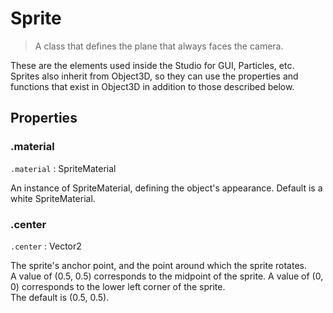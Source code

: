 # Sprite

> A class that defines the plane that always faces the camera.

These are the elements used inside the Studio for GUI, Particles, etc. Sprites also inherit from Object3D, so they can use the properties and functions that exist in Object3D in addition to those described below.

## Properties

### .material

`.material` : SpriteMaterial

An instance of SpriteMaterial, defining the object's appearance. Default is a white SpriteMaterial.

### .center

`.center` : Vector2

The sprite's anchor point, and the point around which the sprite rotates.  
A value of (0.5, 0.5) corresponds to the midpoint of the sprite. A value of (0, 0) corresponds to the lower left corner of the sprite.  
The default is (0.5, 0.5).
